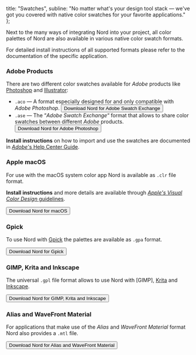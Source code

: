 

  title: "Swatches",
  subline:
    "No matter what's your design tool stack — we've got you covered with native color swatches for your favorite applications."
};

<ShrinkedWidth value={25}>

<SpaceBox mTop={4} mBottom={4}>
  <ColorSwatches />
</SpaceBox>

</ShrinkedWidth>

<ShrinkedWidth>

<WIPNotice />

Next to the many ways of <Link to={ROUTE_DOCS_USAGE}>integrating Nord into your project</Link>, all <Link to={ROUTE_DOCS_COLOR_AND_PALETTES}>color palettes of Nord</Link> are also available in various native color swatch formats.

For detailed install instructions of all supported formats please refer to the documentation of the specific application.

### Adobe Products

There are two different color swatches available for _Adobe_ products like [Photoshop][] and [Illustrator][]:

- `.aco` — A format especially designed for and only compatible with _Adobe Photoshop_.
  <SpaceBox mTop={2} mBottom={2}>
    <Button href="https://raw.githubusercontent.com/arcticicestudio/nord/develop/src/swatches/nord.ase">
      Download Nord for Adobe Swatch Exchange
    </Button>
  </SpaceBox>
- `.ase` — The “_Adobe Swatch Exchange_“ format that allows to share color swatches between different _Adobe_ products.
  <SpaceBox mTop={2} mBottom={2}>
    <Button href="https://raw.githubusercontent.com/arcticicestudio/nord/develop/src/swatches/nord.aco">
      Download Nord for Adobe Photoshop
    </Button>
  </SpaceBox>

**Install instructions** on how to import and use the swatches are documented in [_Adobe_'s Help Center Guide][illustrator-help-swatches].

### Apple macOS

For use with the macOS system color app Nord is available as `.clr` file format.

**Install instructions** and more details are available through [_Apple's Visual Color Design_ guidelines][apple-dev-design-color].

<Button href="https://raw.githubusercontent.com/arcticicestudio/nord/develop/src/swatches/Nord.clr">
  Download Nord for macOS
</Button>

### Gpick

To use Nord with [Gpick][] the palettes are available as `.gpa` format.

<Button href="https://raw.githubusercontent.com/arcticicestudio/nord/develop/src/swatches/nord.gpa">
  Download Nord for Gpick
</Button>

### GIMP, Krita and Inkscape

The universal `.gpl` file format allows to use Nord with [GIMP], [Krita] and [Inkscape].

<Button href="https://raw.githubusercontent.com/arcticicestudio/nord/develop/src/swatches/nord.gpl">
  Download Nord for GIMP, Krita and Inkscape
</Button>

### Alias and WaveFront Material

For applications that make use of the _Alias_ and _WaveFront Material_ format Nord also provides a `.mtl` file.

<Button href="https://raw.githubusercontent.com/arcticicestudio/nord/develop/src/swatches/nord.mtl">
  Download Nord for Alias and WaveFront Material
</Button>

</ShrinkedWidth>

[apple-dev-design-color]: https://developer.apple.com/design/human-interface-guidelines/macos/visual-design/color
[gimp-doc-color-palette]: https://docs.gimp.org/en/gimp-concepts-palettes.html
[gpick]: http://gpick.org
[illustrator-help-swatches]: https://helpx.adobe.com/illustrator/using/using-creating-swatches.html
[illustrator]: https://www.adobe.com/products/illustrator
[inkscape-wiki-color-palette]: http://wiki.inkscape.org/wiki/index.php/ColorPalette
[inkscape]: https://inkscape.org
[krita-doc-color-palette]: https://docs.krita.org/Palette
[krita]: https://krita.org
[photoshop]: http://adobe.com/products/photoshop
